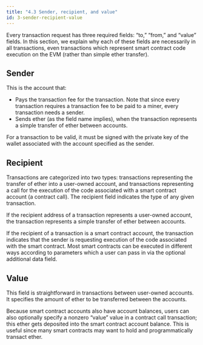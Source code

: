 ```yaml
---
title: "4.3 Sender, recipient, and value"
id: 3-sender-recipient-value
---
```



<Author name="gubsheep" url="https://twitter.com/gubsheep" />

Every transaction request has three required fields: “to,” “from,” and “value” fields. In this section, we explain why each of these fields are necessarily in all transactions, even transactions which represent smart contract code execution on the EVM (rather than simple ether transfer).

## Sender

This is the account that:

- Pays the transaction fee for the transaction. Note that since every transaction requires a transaction fee to be paid to a miner, every transaction needs a sender.
- Sends ether (as the field name implies), when the transaction represents a simple transfer of ether between accounts.

For a transaction to be valid, it must be signed with the private key of the wallet associated with the account specified as the sender.

## Recipient

Transactions are categorized into two types: transactions representing the transfer of ether into a user-owned account, and transactions representing a call for the execution of the code associated with a smart contract account (a contract call). The recipient field indicates the type of any given transaction.

If the recipient address of a transaction represents a user-owned account, the transaction represents a simple transfer of ether between accounts.

If the recipient of a transaction is a smart contract account, the transaction indicates that the sender is requesting execution of the code associated with the smart contract. Most smart contracts can be executed in different ways according to parameters which a user can pass in via the optional additional data field.

## Value

This field is straightforward in transactions between user-owned accounts. It specifies the amount of ether to be transferred between the accounts.

Because smart contract accounts also have account balances, users can also optionally specify a nonzero “value” value in a contract call transaction; this ether gets deposited into the smart contract account balance. This is useful since many smart contracts may want to hold and programmatically transact ether.
